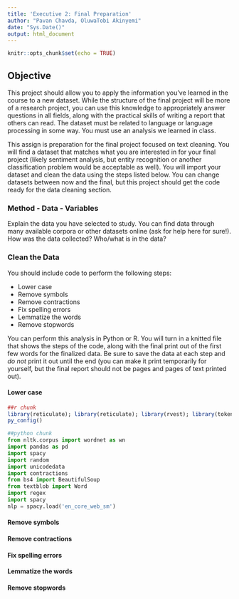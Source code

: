 ```yaml
---
title: 'Executive 2: Final Preparation'
author: "Pavan Chavda, OluwaTobi Akinyemi"
date: "Sys.Date()"
output: html_document
---
```


```r
knitr::opts_chunk$set(echo = TRUE)
```

## Objective

This project should allow you to apply the information you've learned in the course to a new dataset. While the structure of the final project will be more of a research project, you can use this knowledge to appropriately answer questions in all fields, along with the practical skills of writing a report that others can read. The dataset must be related to language or language processing in some way. You must use an analysis we learned in class. 

This assign is preparation for the final project focused on text cleaning. You will find a dataset that matches what you are interested in for your final project (likely sentiment analysis, but entity recognition or another classification problem would be acceptable as well). You will import your dataset and clean the data using the steps listed below. You can change datasets between now and the final, but this project should get the code ready for the data cleaning section. 

### Method - Data - Variables

Explain the data you have selected to study. You can find data through many available corpora or other datasets online (ask for help here for sure!). How was the data collected? Who/what is in the data? 

### Clean the Data

You should include code to perform the following steps:

- Lower case
- Remove symbols
- Remove contractions
- Fix spelling errors
- Lemmatize the words
- Remove stopwords 

You can perform this analysis in Python or R. You will turn in a knitted file that shows the steps of the code, along with the final print out of the first few words for the finalized data. Be sure to save the data at each step and *do not* print it out until the end (you can make it print temporarily for yourself, but the final report should not be pages and pages of text printed out).

#### Lower case
```r
##r chunk
library(reticulate); library(reticulate); library(rvest); library(tokenizers); library(stringi); library(textclean); library(stringr); library(hunspell); library(textstem); library(stopwords); library(tm); library(wordnet); library("tagger"); library(dplyr); library(RDRPOSTagger); library(wordnet)
py_config()
```

```python
##python chunk
from nltk.corpus import wordnet as wn
import pandas as pd
import spacy
import random
import unicodedata
import contractions
from bs4 import BeautifulSoup
from textblob import Word
import regex
import spacy
nlp = spacy.load('en_core_web_sm')
```

#### Remove symbols


#### Remove contractions


#### Fix spelling errors


#### Lemmatize the words


#### Remove stopwords